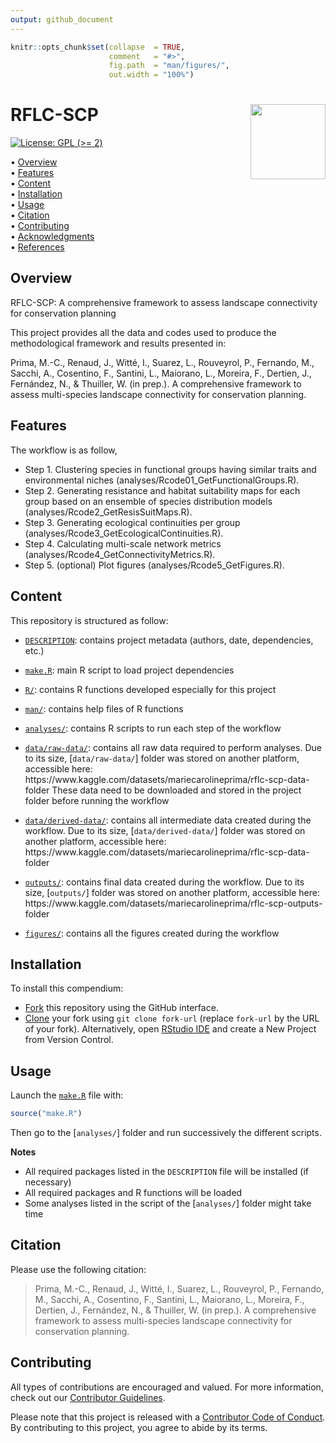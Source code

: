 ```yaml
---
output: github_document
---
```


<!-- README.md is generated from README.Rmd. Please edit that file -->


```r
knitr::opts_chunk$set(collapse  = TRUE,
                      comment   = "#>",
                      fig.path  = "man/figures/",
                      out.width = "100%")
```



RFLC-SCP <img src="man/figures/compendium-sticker.png" align="right" style="float:right; height:120px;"/>
=========================================================

<!-- badges: start -->
[![License: GPL (>= 2)](https://img.shields.io/badge/License-GPL%20%28%3E%3D%202%29-blue.svg)](https://choosealicense.com/licenses/gpl-2.0/)
<!-- badges: end -->



<p align="left">
  • <a href="#overview">Overview</a><br>
  • <a href="#features">Features</a><br>
  • <a href="#content">Content</a><br>
  • <a href="#installation">Installation</a><br>
  • <a href="#usage">Usage</a><br>
  • <a href="#citation">Citation</a><br>
  • <a href="#contributing">Contributing</a><br>
  • <a href="#acknowledgments">Acknowledgments</a><br>
  • <a href="#references">References</a>
</p>



## Overview

RFLC-SCP: A comprehensive framework to assess landscape connectivity for conservation planning

This project provides all the data and codes used to produce the methodological framework and results presented in:

Prima, M.-C., Renaud, J., Witté, I., Suarez, L., Rouveyrol, P., Fernando, M., Sacchi, A., Cosentino, F., Santini, L., Maiorano, L., Moreira, F., Dertien, J., Fernández, N., & Thuiller, W. (in prep.). A comprehensive framework to assess multi-species landscape connectivity for conservation planning. 

## Features

The workflow is as follow, 
 
- Step 1. Clustering species in functional groups having similar traits and environmental niches (analyses/Rcode01_GetFunctionalGroups.R).
- Step 2. Generating resistance and habitat suitability maps for each group based on an ensemble of species distribution models  (analyses/Rcode2_GetResisSuitMaps.R).
- Step 3. Generating ecological continuities per group (analyses/Rcode3_GetEcologicalContinuities.R).
- Step 4. Calculating multi-scale network metrics (analyses/Rcode4_GetConnectivityMetrics.R).
- Step 5. (optional) Plot figures (analyses/Rcode5_GetFigures.R).

## Content

This repository is structured as follow:

- [`DESCRIPTION`](https://github.com/mcpri3/RFLC-SCP/tree/master/DESCRIPTION):
contains project metadata (authors, date, dependencies, etc.)

- [`make.R`](https://github.com/mcpri3/RFLC-SCP/tree/master/make.R):
main R script to load project dependencies

- [`R/`](https://github.com/mcpri3/RFLC-SCP/tree/master/R):
contains R functions developed especially for this project

- [`man/`](https://github.com/mcpri3/RFLC-SCP/tree/master/man):
contains help files of R functions

- [`analyses/`](https://github.com/mcpri3/RFLC-SCP/tree/master/analyses):
contains R scripts to run each step of the workflow

- [`data/raw-data/`](https://www.kaggle.com/datasets/mariecarolineprima/rflc-scp-data-folder):
contains all raw data required to perform analyses. Due to its size, [`data/raw-data/`] folder was stored on another platform, accessible here: https://www.kaggle.com/datasets/mariecarolineprima/rflc-scp-data-folder
These data need to be downloaded and stored in the project folder before running the workflow  

- [`data/derived-data/`](https://www.kaggle.com/datasets/mariecarolineprima/rflc-scp-data-folder):
contains all intermediate data created during the workflow. Due to its size, [`data/derived-data/`] folder was stored on another platform, accessible here: https://www.kaggle.com/datasets/mariecarolineprima/rflc-scp-data-folder

- [`outputs/`](https://www.kaggle.com/datasets/mariecarolineprima/rflc-scp-outputs-folder):
contains final data created during the workflow. Due to its size, [`outputs/`] folder was stored on another platform, accessible here: https://www.kaggle.com/datasets/mariecarolineprima/rflc-scp-outputs-folder

- [`figures/`](https://github.com/mcpri3/RFLC-SCP/tree/master/figures):
contains all the figures created during the workflow

## Installation

To install this compendium:

- [Fork](https://docs.github.com/en/get-started/quickstart/contributing-to-projects) 
this repository using the GitHub interface.
- [Clone](https://docs.github.com/en/repositories/creating-and-managing-repositories/cloning-a-repository) 
your fork using `git clone fork-url` (replace `fork-url` by the URL of your fork). 
Alternatively, open [RStudio IDE](https://posit.co/products/open-source/rstudio/) 
and create a New Project from Version Control.

## Usage

Launch the [`make.R`](https://github.com/mcpri3/RFLC-SCP/tree/master/make.R)
file with:

```r
source("make.R")
```

Then go to the [`analyses/`] folder and run successively the different scripts. 

**Notes**

- All required packages listed in the `DESCRIPTION` file will be installed (if necessary)
- All required packages and R functions will be loaded
- Some analyses listed in the script of the [`analyses/`] folder might take time

## Citation

Please use the following citation: 

> Prima, M.-C., Renaud, J., Witté, I., Suarez, L., Rouveyrol, P., Fernando, M., Sacchi, A., Cosentino, F., Santini, L., Maiorano, L., Moreira, F., Dertien, J., Fernández, N., & Thuiller, W. (in prep.). A comprehensive framework to assess multi-species landscape connectivity for conservation planning.

## Contributing

All types of contributions are encouraged and valued. For more information, 
check out our [Contributor Guidelines](https://github.com/mcpri3/RFLC-SCP/blob/main/CONTRIBUTING.md).

Please note that this project is released with a 
[Contributor Code of Conduct](https://contributor-covenant.org/version/2/1/CODE_OF_CONDUCT.html). 
By contributing to this project, you agree to abide by its terms.
